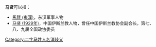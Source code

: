 '''马贤'''可以指：
* [[馬賢_(東漢)|馬賢 (東漢)]]，东汉军事人物
* [[马贤_(1929年)|马贤 (1929年)]]，中国伊斯兰教人物，曾任中国伊斯兰教协会副会长，第七、八、九届全国政协委员

{{disambig}}

[[Category:二字马姓人名消歧义|Category:二字马姓人名消歧义]]